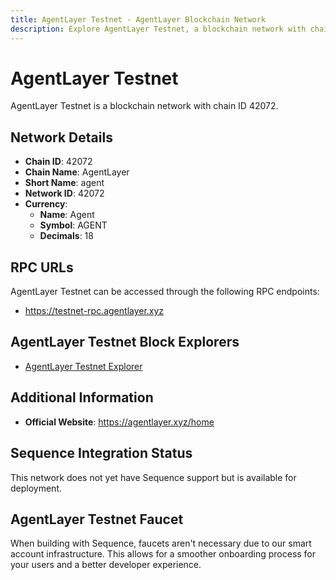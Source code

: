 ```yaml
--- 
title: AgentLayer Testnet - AgentLayer Blockchain Network
description: Explore AgentLayer Testnet, a blockchain network with chain ID 42072. Learn about its native currency, Agent, and how to interact with the network.
---
```


# AgentLayer Testnet

AgentLayer Testnet is a blockchain network with chain ID 42072.

## Network Details

- **Chain ID**: 42072
- **Chain Name**: AgentLayer
- **Short Name**: agent
- **Network ID**: 42072
- **Currency**: 
  - **Name**: Agent
  - **Symbol**: AGENT
  - **Decimals**: 18

## RPC URLs

AgentLayer Testnet can be accessed through the following RPC endpoints:

- https://testnet-rpc.agentlayer.xyz

## AgentLayer Testnet Block Explorers

- [AgentLayer Testnet Explorer](https://testnet-explorer.agentlayer.xyz)

## Additional Information

- **Official Website**: https://agentlayer.xyz/home

## Sequence Integration Status

This network does not yet have Sequence support but is available for deployment.

## AgentLayer Testnet Faucet

When building with Sequence, faucets aren't necessary due to our smart account infrastructure. This allows for a smoother onboarding process for your users and a better developer experience.
